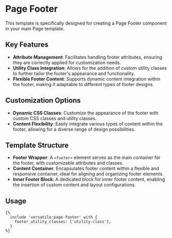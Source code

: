 # Page Footer

This template is specifically designed for creating a Page Footer component in your main Page template.

## Key Features

- **Attribute Management**: Facilitates handling footer attributes, ensuring they are correctly applied for customization needs.
- **Utility Class Integration**: Allows for the addition of custom utility classes to further tailor the footer's appearance and functionality.
- **Flexible Footer Content**: Supports dynamic content integration within the footer, making it adaptable to different types of footer designs.

## Customization Options

- **Dynamic CSS Classes**: Customize the appearance of the footer with custom CSS classes and utility classes.
- **Content Flexibility**: Easily integrate various types of content within the footer, allowing for a diverse range of design possibilities.

## Template Structure

- **Footer Wrapper**: A `<footer>` element serves as the main container for the footer, with customizable attributes and classes.
- **Content Container**: Encapsulates footer content within a flexible and responsive container, ideal for aligning and organizing footer elements.
- **Inner Footer Block**: A dedicated block for inner footer content, enabling the insertion of custom content and layout configurations.

## Usage

```twig
{%
  include 'versatile:page-footer' with {
    footer_utility_classes: ['utility-class'],
  }
%}
```
